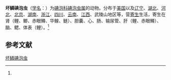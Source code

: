 {{Speciesbox
| name = 坏鳞碘泡虫
| status = 
| status_system = 
| image = 
| genus = Myxobolus
| species = vastus
| authority = (Kudo, 1934)<ref name='id9509'>{{cite web| url =http://www.bioinfo.cn/db05/BjdwSpecies.php?action=view&id=9509| title =坏鳞碘泡虫| work =《中国动物物种编目数据库》| publisher =中国科学院微生物研究所| author =中国科学院动物研究所| accessdate =2009-04-16| deadurl =yes| archiveurl =https://web.archive.org/web/20131203122335/http://www.bioinfo.cn/db05/BjdwSpecies.php?action=view| archivedate =2013-12-03}}</ref>
}}

'''坏鳞碘泡虫'''（[[学名|学名]]：{{lang|la|''Myxobolus vastus''}}）为[[碘泡科|碘泡科]][[碘泡虫属|碘泡虫属]]的动物。分布于[[美国|美国]]以及[[辽宁|辽宁]]、[[湖北|湖北]]、[[河北|河北]]、[[北京|北京]]、[[湖南|湖南]]、[[浙江|浙江]]、[[四川|四川]]、[[云南|云南]]、[[江西|江西]]、武陵山地区等，营[[寄生|寄生]]生活，寄生在肾（鲤、鲫、赤眼鳟、华鳈、鲢）、胆囊、心、肠、输尿管、肝（鲤、赤眼鳟）、脑、鳃、体表（鲤）。<ref name='id9509'/>

== 参考文献 ==
{{reflist}}

{{Wikispecies|Myxobolus vastus}}

[[Category:碘泡虫属|坏鳞碘泡虫]]


{{Cnidarian-stub}}